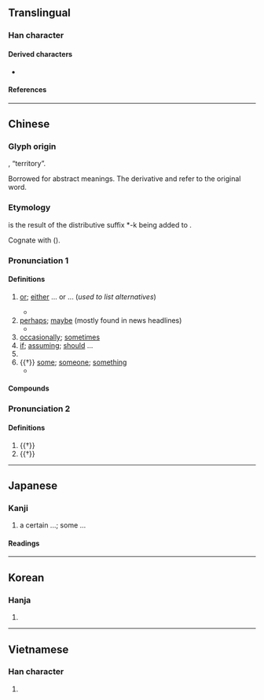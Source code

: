{{also|咸|戓|哉}}
{{character info/new}}
==Translingual==
{{stroke order|strokes=8}}
{{stroke order|type=animate}}

===Han character===
{{Han char|rn=62|rad=戈|as=04|sn=8|four=53100|canj=IRM|ids=⿹戈⿱口㇀}}

====Derived characters====
* {{l|mul|[[㖪]], [[域]], [[惐]], [[掝]], [[淢]], [[䧕]], [[棫]], [[琙]], [[㽣]], [[䂸]], [[稢]], [[緎]], [[聝]], [[戫]], [[蜮]], [[䬎]]([[𬱿]]), [[馘]], [[䤋]], [[䮙]], [[魊]], [[䱛]]([[𮬟]]), [[𠜻]], [[㰲]], [[㚜]], [[罭]], [[窢]], [[䈅]], [[䍞]], [[閾]]([[阈]]), [[惑]], [[㳼]], [[𢨋]], [[䰥]], [[彧]], [[國]]([[国]])}}

====References====
{{Han ref|kx=0412.180|dkj=11563|dj=0754.170|hdz=21402.080|uh=6216}}

----

==Chinese==
{{zh-forms|alt=𢈿}}

===Glyph origin===
{{Han etyl}}
{{Han compound|戈|口|一|ls=ic}}, “territory”.

Borrowed for abstract meanings. The derivative {{och-l|國}} and {{och-l|域}} refer to the original word.

===Etymology===
{{och-l|或|someone; some}} is the result of the distributive suffix *-k being added to {{och-l|有|there is}}. 

Cognate with {{och-l|又|again}} ({{zh-ref|Schuessler, 2007}}).

===Pronunciation 1===
{{zh-pron
|m=huò
|c=waak6
|h=pfs=fe̍t
|md=hĕ̤k
|mn=qz:hia̍k/tw,xm,zz:he̍k
|mn-t=hog8
|w=5hhoq,5hhueq
|mc=y
|oc=1,1
|ma=Zh-huò.ogg
|cat=con,adv,pron,part,det
}}

====Definitions====
{{zh-hanzi}}

# [[or]]; [[either]] ... or ... (''used to list alternatives'')
#: {{zh-x|^中國 或 ^日本|China '''or''' Japan}}
#: {{zh-x|或多或少|[[more or less]], some amount}}
#* {{zh-x|可以 說 兩 種 或 兩 種 以上 的 語言|able to speak two '''or''' more languages}}
# [[perhaps]]; [[maybe]] (mostly found in news headlines)
#* {{zh-x|代表團 已 出發， 明天 上午 或 可 到達。|The delegation has set out, and will '''probably''' arrive tomorrow morning.}}
# [[occasionally]]; [[sometimes]]
# [[if]]; [[assuming]]; [[should]] ...
# {{n-g|[[particle]] used in [[negative]] [[sentence]]s to [[reinforce]] the negative [[tone]]}}
# {{†}} [[some]]; [[someone]]; [[something]]
#* {{zh-x|齊 人 伐 燕，勝 之。宣 王 問 曰：「或 謂 寡人 勿 取，或 謂 寡人 取 之」。|Qi attacked Yan, conquering it. King Xuan said: "'''Some people''' tell me not to take it [Yan] for myself; '''some''' tell me to take it".|CL}}

====Compounds====
{{zh-der|fold=1|不可或缺|即或|容或|倘或|多言或中|偶或|或曰|或有|甚或|或許|或缺|或然率|或是|或謂|或人|或時|或者|或體|抑或|或則|設或|間或}}

===Pronunciation 2===
{{zh-pron
|m=yù
|c=wik6
|dial=n
|oc=2,n
|ma=y
|cat=n
}}

====Definitions====
{{zh-hanzi}}

# {{†}} {{zh-original|域|[[range]]; [[territory]]}}
# {{†}} {{zh-original|國|[[country]]}}

{{zh-cat|Elementary}}

----

==Japanese==

===Kanji===
{{ja-kanji|grade=n|rs=戈04}}

# a certain ...; some ...​

====Readings====
{{ja-readings
|goon=わく
|kanon=こく
|kun=あ-る, あ-るい は
}}

----

==Korean==

===Hanja===
{{ko-hanja|hangeul=혹|eumhun=|rv=hok|mr=hok|y=hok}}

# {{rfdef|ko|sort=戈04}}

----

==Vietnamese==

===Han character===
{{vi-hantu|[[hoặc]], [[hoắc]]|rs=戈04}}

# {{rfdef|vi|sort=戈04}}